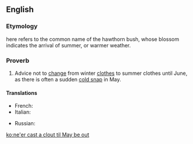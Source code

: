 ==English==

===Etymology===
{{term||May}} here refers to the common name of the hawthorn bush, whose blossom indicates the arrival of summer, or warmer weather.

===Proverb===
{{head|en|proverb|head=[[ne'er]] [[cast]] [[a]] [[clout]] [[til]] [[May]] [[be]] [[out]]}}

# {{regional}} Advice not to [[change]] from winter [[clothes]] to summer clothes until June, as there is often a sudden [[cold snap]] in May.

====Translations====
<!-- not literal, but conveying the same idea -->
{{trans-top|advice not to change from winter clothes}}
* French: {{t-|fr|en avril ne te découvre pas d'un fil, en mai fait ce qu'il te plait}}
* Italian: {{t-|it|aprile, non ti scoprire; maggio, adagio adagio; giugno, allarga il pugno}}
{{trans-mid}}
* Russian: {{t-|ru|первая ласточка весны не делает}} {{gloss|the first swallow doesn't make spring to come}}
{{trans-bottom}}

[[ko:ne'er cast a clout til May be out]]